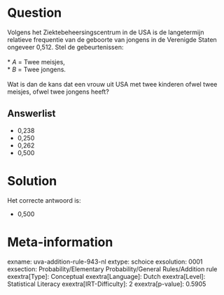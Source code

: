 Question
========

Volgens het Ziektebeheersingscentrum in de USA is de langetermijn
relatieve frequentie van de geboorte van jongens in de Verenigde Staten
ongeveer 0,512. Stel de gebeurtenissen:\
\
* *A* = Twee meisjes,\
* *B* = Twee jongens.\
\
Wat is dan de kans dat een vrouw uit USA met twee kinderen ofwel twee
meisjes, ofwel twee jongens heeft?

Answerlist
----------

* 0,238
* 0,250
* 0,262
* 0,500

Solution
========

Het correcte antwoord is: 

* 0,500

Meta-information
================
exname: uva-addition-rule-943-nl
extype: schoice
exsolution: 0001
exsection: Probability/Elementary Probability/General Rules/Addition rule
exextra[Type]: Conceptual
exextra[Language]: Dutch
exextra[Level]: Statistical Literacy
exextra[IRT-Difficulty]: 2
exextra[p-value]: 0.5905
